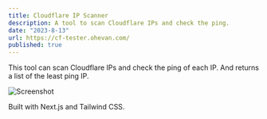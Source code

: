 ```yaml
---
title: Cloudflare IP Scanner
description: A tool to scan Cloudflare IPs and check the ping.
date: "2023-8-13"
url: https://cf-tester.ohevan.com/
published: true
---
```


This tool can scan Cloudflare IPs and check the ping of each IP. And returns a list of the least ping IP.

![Screenshot](https://evan.beee.top/img/6d7427e0bf545ede314600b650e93628-8f5be.png)

Built with Next.js and Tailwind CSS.

